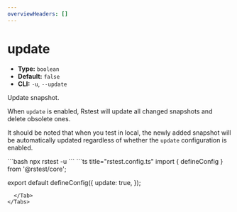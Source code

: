 ```yaml
---
overviewHeaders: []
---
```


# update

- **Type:** `boolean`
- **Default:** `false`
- **CLI:** `-u`, `--update`

Update snapshot.

When `update` is enabled, Rstest will update all changed snapshots and delete obsolete ones.

It should be noted that when you test in local, the newly added snapshot will be automatically updated regardless of whether the `update` configuration is enabled.


<Tabs defaultValue='rstest.config.ts'>
  <Tab label="CLI">
  ```bash
  npx rstest -u
  ```
  </Tab>
  <Tab label="rstest.config.ts">
```ts title="rstest.config.ts"
import { defineConfig } from '@rstest/core';

export default defineConfig({
  update: true,
});
```
  </Tab>
</Tabs>
